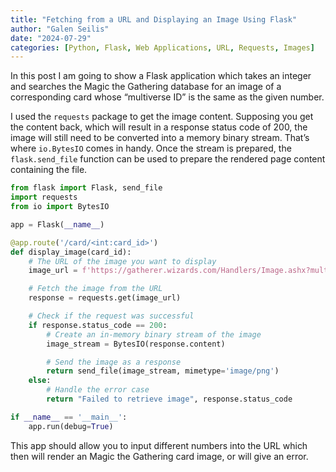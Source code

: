 ```yaml
---
title: "Fetching from a URL and Displaying an Image Using Flask"
author: "Galen Seilis"
date: "2024-07-29"
categories: [Python, Flask, Web Applications, URL, Requests, Images]
---
```


In this post I am going to show a Flask application which takes an integer and searches the Magic the Gathering database for an image of a corresponding card whose "multiverse ID" is the same as the given number.

I used the `requests` package to get the image content. Supposing you get the content back, which will result in a response status code of 200, the image will still need to be converted into a memory binary stream. That's where `io.BytesIO` comes in handy. Once the stream is prepared, the `flask.send_file` function can be used to prepare the rendered page content containing the file.

```python
from flask import Flask, send_file
import requests
from io import BytesIO

app = Flask(__name__)

@app.route('/card/<int:card_id>')
def display_image(card_id):
    # The URL of the image you want to display
    image_url = f'https://gatherer.wizards.com/Handlers/Image.ashx?multiverseid={card_id}&type=card'

    # Fetch the image from the URL
    response = requests.get(image_url)

    # Check if the request was successful
    if response.status_code == 200:
        # Create an in-memory binary stream of the image
        image_stream = BytesIO(response.content)

        # Send the image as a response
        return send_file(image_stream, mimetype='image/png')
    else:
        # Handle the error case
        return "Failed to retrieve image", response.status_code

if __name__ == '__main__':
    app.run(debug=True)
```

This app should allow you to input different numbers into the URL which then will render an Magic the Gathering card image, or will give an error.
